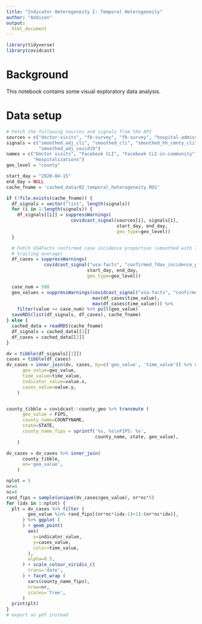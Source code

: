 ```yaml
---
title: "Indicator Heterogeneity I: Temporal Heterogeneity"
author: "Addison"
output:
  html_document
---
```

```r
library(tidyverse)
library(covidcast)
```

# Background

This notebook contains some visual exploratory data analysis.

# Data setup

```r
# Fetch the following sources and signals from the API 
sources = c("doctor-visits", "fb-survey", "fb-survey", "hospital-admissions")
signals = c("smoothed_adj_cli", "smoothed_cli", "smoothed_hh_cmnty_cli", 
            "smoothed_adj_covid19")
names = c("Doctor visits", "Facebook CLI", "Facebook CLI-in-community", 
          "Hospitalizations")
geo_level = "county"

start_day = "2020-04-15"
end_day = NULL
cache_fname = 'cached_data/02_temporal_heterogeneity.RDS'

if (!file.exists(cache_fname)) {
  df_signals = vector("list", length(signals))
  for (i in 1:length(signals)) {
    df_signals[[i]] = suppressWarnings(
                        covidcast_signal(sources[i], signals[i],
                                         start_day, end_day,
                                         geo_type=geo_level))
  }

  # Fetch USAFacts confirmed case incidence proportion (smoothed with 7-day 
  # trailing average)
  df_cases = suppressWarnings(
              covidcast_signal("usa-facts", "confirmed_7dav_incidence_prop",
                              start_day, end_day,
                              geo_type=geo_level))

  case_num = 500
  geo_values = suppressWarnings(covidcast_signal("usa-facts", "confirmed_cumulative_num",
                                max(df_cases$time_value), 
                                max(df_cases$time_value))) %>%
    filter(value >= case_num) %>% pull(geo_value)
  saveRDS(list(df_signals, df_cases), cache_fname)
} else {
  cached_data = readRDS(cache_fname)
  df_signals = cached_data[[1]]
  df_cases = cached_data[[2]]
}
```

```r
dv = tibble(df_signals[[1]])
cases = tibble(df_cases)
dv_cases = inner_join(dv, cases, by=c('geo_value', 'time_value')) %>% select (
      geo_value=geo_value,
      time_value=time_value,
      indicator_value=value.x,
      cases_value=value.y,
    )


county_tibble = covidcast::county_geo %>% transmute (
      geo_value = FIPS,
      county_name=COUNTYNAME,
      state=STATE,
      county_name_fips = sprintf('%s, %s\nFIPS: %s',
                                 county_name, state, geo_value),
    )

dv_cases = dv_cases %>% inner_join(
      county_tibble,
      on='geo_value',
    )
```
```r
nplot = 5
nr=4
nc=8
rand_fips = sample(unique(dv_cases$geo_value), nr*nc*5)
for (idx in 1:nplot) {
  plt = dv_cases %>% filter (
        geo_value %in% rand_fips[(nr*nc*(idx-1)+1):(nr*nc*idx)],
      ) %>% ggplot (
      ) + geom_point(
        aes(
          x=indicator_value,
          y=cases_value,
          color=time_value,
        ),
        alpha=0.5,
      ) + scale_colour_viridis_c(
        trans='date',
      ) + facet_wrap (
        vars(county_name_fips),
        nrow=nr,
        scales='free',
      )
  print(plt)
}
# export as pdf instead
```

